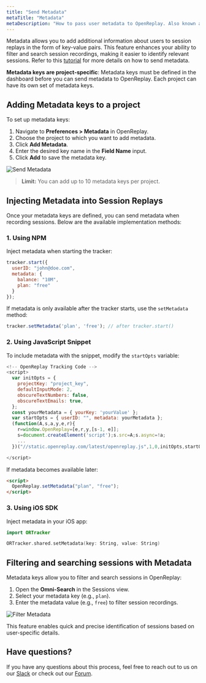 ```yaml
---
title: "Send Metadata"
metaTitle: "Metadata"
metaDescription: "How to pass user metadata to OpenReplay. Also known as traits or user variables in other platforms."
---
```


Metadata allows you to add additional information about users to session replays in the form of key-value pairs. This feature enhances your ability to filter and search session recordings, making it easier to identify relevant sessions.  Refer to this [tutorial](/tutorials/metadata) for more details on how to send metadata.

<Aside>

**Metadata keys are project-specific**: Metadata keys must be defined in the dashboard before you can send metadata to OpenReplay. Each project can have its own set of metadata keys.

</Aside>

## Adding Metadata keys to a project

To set up metadata keys:

1. Navigate to **Preferences > Metadata** in OpenReplay.
2. Choose the project to which you want to add metadata.
3. Click **Add Metadata**.
4. Enter the desired key name in the **Field Name** input.
5. Click **Add** to save the metadata key.

<div style={{ display: 'flex', justifyContent: 'center', alignItems: 'center' }}>
  <img src="/installation/send-metadata/send_metadata.gif" alt="Send Metadata" style={{ width: '600px', height: 'auto' }} />
</div>


> **Limit:** You can add up to 10 metadata keys per project.

## Injecting Metadata into Session Replays

Once your metadata keys are defined, you can send metadata when recording sessions. Below are the available implementation methods:

### 1. Using NPM

Inject metadata when starting the tracker:

```js
tracker.start({
  userID: "john@doe.com",
  metadata: {
    balance: "10M",
    plan: "free"
  }
});
```

If metadata is only available after the tracker starts, use the `setMetadata` method:

```javascript
tracker.setMetadata('plan', 'free'); // after tracker.start()
```

### 2. Using JavaScript Snippet

To include metadata with the snippet, modify the `startOpts` variable:

```js
<!-- OpenReplay Tracking Code -->
<script>
  var initOpts = {
    projectKey: "project_key",
    defaultInputMode: 2,
    obscureTextNumbers: false,
    obscureTextEmails: true,
  };
  const yourMetadata = { yourKey: 'yourValue' };
  var startOpts = { userID: "", metadata: yourMetadata };
  (function(A,s,a,y,e,r){
    r=window.OpenReplay=[e,r,y,[s-1, e]];
    s=document.createElement('script');s.src=A;s.async=!a;
    ...
  })("//static.openreplay.com/latest/openreplay.js",1,0,initOpts,startOpts);

</script>
```

If metadata becomes available later:

```html
<script>
  OpenReplay.setMetadata("plan", "free");
</script>
```

### 3. Using iOS SDK

Inject metadata in your iOS app:

```swift
import ORTracker

ORTracker.shared.setMetadata(key: String, value: String)
```

## Filtering and searching sessions with Metadata

Metadata keys allow you to filter and search sessions in OpenReplay:

1. Open the **Omni-Search** in the Sessions view.
2. Select your metadata key (e.g., `plan`).
3. Enter the metadata value (e.g., `free`) to filter session recordings.

<div style={{ display: 'flex', justifyContent: 'center', alignItems: 'center' }}>
  <img src="/installation/send-metadata/filter_metatdata.gif" alt="Filter Metadata" style={{ width: '600px', height: 'auto' }} />
</div>

This feature enables quick and precise identification of sessions based on user-specific details.

## Have questions?
If you have any questions about this process, feel free to reach out to us on our [Slack](https://slack.openreplay.com) or check out our [Forum](https://forum.openreplay.com).
